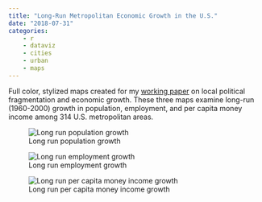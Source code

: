 ```yaml
---
title: "Long-Run Metropolitan Economic Growth in the U.S."
date: "2018-07-31"
categories: 
    - r 
    - dataviz
    - cities
    - urban
    - maps
---
```


Full color, stylized maps created for my [working paper](/research/articles/frag-grow.html) on local political fragmentation and economic growth. These three maps examine long-run (1960-2000) growth in population, employment, and per capita money income among 314 U.S. metropolitan areas.


::: {.column-page}
![Long run population growth](../../files/img/pop.png){fig-align="center"}
:::

::: {.column-page}
![Long run employment growth](../../files/img/emp.png){fig-align="center"}
:::

::: {.column-page}
![Long run per capita money income growth](../../files/img/pcpi.png){fig-align="center"}
:::

